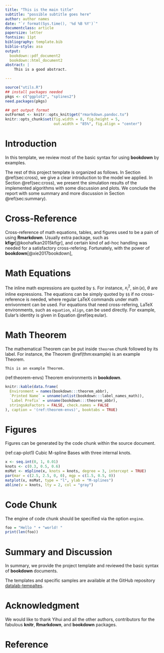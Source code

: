 ```yaml
---
title: "This is the main title"
subtitle: "possible subtitle goes here"
author: author names
date: "`r format(Sys.time(), '%d %B %Y')`"
documentclass: article
papersize: letter
fontsize: 11pt
bibliography: template.bib
biblio-style: asa
output:
  bookdown::pdf_document2
  bookdown::html_document2
abstract: |
    This is a good abstract.

---
```



```r
source("utils.R")
## install packages needed
pkgs <- c("ggplot2", "splines2")
need.packages(pkgs)

## get output format
outFormat <- knitr::opts_knit$get("rmarkdown.pandoc.to")
knitr::opts_chunk$set(fig.width = 8, fig.height = 5,
                      out.width = "85%", fig.align = "center")

```


# Introduction {#sec:intro}

In this template, we review most of the basic syntax for using **bookdown** by
examples.

The rest of this project template is organized as follows.  In Section
\@ref(sec:cross), we give a clear introduction to the model we applied.  In
Section \@ref(sec:cross), we present the simulation results of the implemented
algorithms with some discussion and plots.  We conclude the report with some
summary and more discussion in Section \@ref(sec:summary).


# Cross-Reference {#sec:cross}

Cross-reference of math equations, tables, and figures used to be a pain of
using **Rmarkdown**. Usually extra package, such
as **kfigr**[@koohafkan2015kfigr], and certain kind of ad-hoc handling
was needed for a satisfactory cross-refering. Fortunately, with the power
of **bookdown**[@xie2017bookdown],


# Math Equations {#sec:math}

The inline math expressions are quoted by `$`. For instance, $x_i^2$, $\sin(x)$,
$\theta$ are inline expressions. The equations can be simply quoted by `$$` if
no cross-reference is needed, where regular LaTeX commands under math
enrivonment can be used. For equations that need cross-refering, LaTeX
environments, such as `equation`, `align`, can be used directly. For example,
Eular's identity is given in Equation \@ref(eq:eular).

\begin{align}
  e^{i\theta} = \cos(\theta) + i \sin(\theta).  (\#eq:eular)
\end{align}


# Math Theorem  {#sec:theorem}

The mathematical Theorem can be put inside `theorem` chunk followed by its
label. For instance, the Theorem \@ref(thm:example) is an example Theorem.

```theorem
This is an example Theorem.
```

(ref:theorem-envs) Theorem environments in **bookdown**.

```r
knitr::kable(data.frame(
  Environment = names(bookdown:::theorem_abbr),
  `Printed Name` = unname(unlist(bookdown:::label_names_math)),
  `Label Prefix` = unname(bookdown:::theorem_abbr),
  stringsAsFactors = FALSE, check.names = FALSE
), caption = '(ref:theorem-envs)', booktabs = TRUE)
```


# Figures

Figures can be generated by the code chunk within the source document.

<!-- caption of figure may be defined as follows: -->
(ref:cap-plot1) Cubic M-spline Bases with three internal knots.

```r
x <- seq.int(0, 1, 0.01)
knots <- c(0.3, 0.5, 0.6)
msMat <- mSpline(x, knots = knots, degree = 3, intercept = TRUE)
par(mar = c(2.5, 2.5, 0, 0), mgp = c(1.5, 0.5, 0))
matplot(x, msMat, type = "l", ylab = "M-splines")
abline(v = knots, lty = 2, col = "gray")
```

# Code Chunk {#sec:code}

The engine of code chunk should be specified via the option `engine`.

```r
foo = "Hello " + "world! "
print(len(foo))
```

# Summary and Discussion {#sec:summary}

In summary, we provide the project template and reviewed the basic syntax of
**bookdown** documents.

The templates and specific samples are available at the GitHub repository
[datalab-tempaltes][repo].


# Acknowledgment {-}

We would like to thank Yihui and all the other authors, contributors for the
fabulous **knitr**, **Rmarkdown**, and **bookdown** packages.


# Reference {-}


[fig:foo]: figs/foo.png
[rmarkdown]: https://CRAN.R-project.org/package=rmarkdown
[kfigr]: https://CRAN.R-project.org/package=kfigr
[bookdown]: https://CRAN.R-project.org/package=bookdown
[repo]: https://github.com/wenjie2wang/datalab-templates
